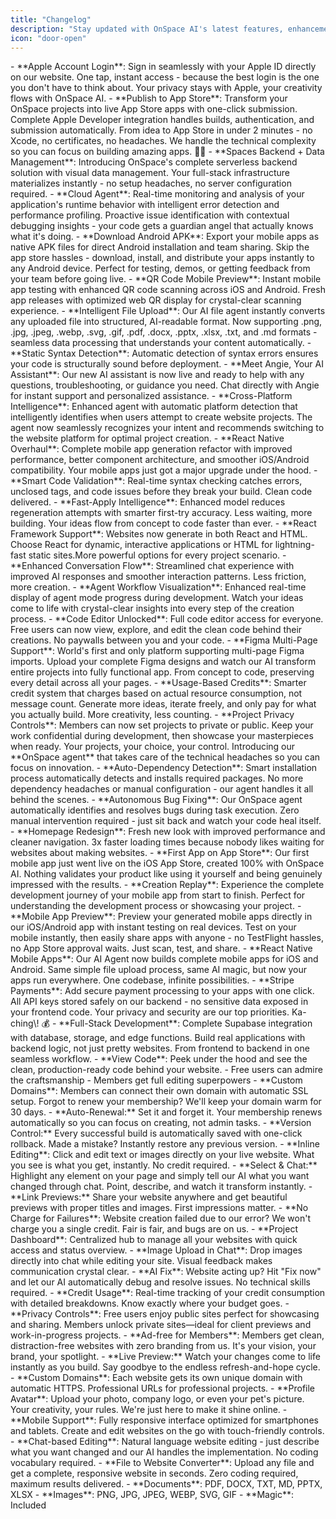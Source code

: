```yaml
---
title: "Changelog"
description: "Stay updated with OnSpace AI's latest features, enhancements, and platform improvements."
icon: "door-open"
---
```


<Update label="09/10/2025">
  - **Apple Account Login**: Sign in seamlessly with your Apple ID directly on our website. One tap, instant access - because the best login is the one you don't have to think about. Your privacy stays with Apple, your creativity flows with OnSpace AI.
</Update>


<Update label="09/04/2025">
  - **Publish to App Store**: Transform your OnSpace projects into live App Store apps with one-click submission. Complete Apple Developer integration handles builds, authentication, and submission automatically. From idea to App Store in under 2 minutes - no Xcode, no certificates, no headaches. We handle the technical complexity so you can focus on building amazing apps. 📱✨
</Update>

<Update label="09/03/2025">
  - **Spaces Backend + Data Management**: Introducing OnSpace's complete serverless backend solution with visual data management. Your full-stack infrastructure materializes instantly - no setup headaches, no server configuration required.
</Update>

<Update label="08/19/2025">
  - **Cloud Agent**: Real-time monitoring and analysis of your application's runtime behavior with intelligent error detection and performance profiling. Proactive issue identification with contextual debugging insights - your code gets a guardian angel that actually knows what it's doing. 
</Update>

<Update label="08/13/2025">
  - **Download Android APK**: Export your mobile apps as native APK files for direct Android installation and team sharing. Skip the app store hassles - download, install, and distribute your apps instantly to any Android device. Perfect for testing, demos, or getting feedback from your team before going live. 
</Update>

<Update label="08/08/2025">
  - **QR Code Mobile Preview**: Instant mobile app testing with enhanced QR code scanning across iOS and Android. Fresh app releases with optimized web QR display for crystal-clear scanning experience.
</Update>

<Update label="08/07/2025">
  - **Intelligent File Upload**: Our AI file agent instantly converts any uploaded file into structured, AI-readable format. Now supporting .png, .jpg, .jpeg, .webp, .svg, .gif, .pdf, .docx, .pptx, .xlsx, .txt, and .md formats - seamless data processing that understands your content automatically.
</Update>

<Update label="08/01/2025">
  - **Static Syntax Detection**: Automatic detection of syntax errors ensures your code is structurally sound before deployment.
</Update>

<Update label="07/31/2025">
  - **Meet Angie, Your AI Assistant**: Our new AI assistant is now live and ready to help with any questions, troubleshooting, or guidance you need. Chat directly with Angie for instant support and personalized assistance. 
</Update>

<Update label="07/25/2025">
  - **Cross-Platform Intelligence**: Enhanced agent with automatic platform detection that intelligently identifies when users attempt to create website projects. The agent now seamlessly recognizes your intent and recommends switching to the website platform for optimal project creation. 
</Update>

<Update label="07/24/2025">
  - **React Native Overhaul**: Complete mobile app generation refactor with improved performance, better component architecture, and smoother iOS/Android compatibility. Your mobile apps just got a major upgrade under the hood.
  - **Smart Code Validation**: Real-time syntax checking catches errors, unclosed tags, and code issues before they break your build. Clean code delivered.
  - **Fast-Apply Intelligence**: Enhanced model reduces regeneration attempts with smarter first-try accuracy. Less waiting, more building. Your ideas flow from concept to code faster than ever.
</Update>

<Update label="07/18/2025">
  - **React Framework Support**: Websites now generate in both React and HTML. Choose React for dynamic, interactive applications or HTML for lightning-fast static sites.More powerful options for every project scenario.
  - **Enhanced Conversation Flow**: Streamlined chat experience with improved AI responses and smoother interaction patterns. Less friction, more creation.
</Update>

<Update label="07/11/2025">
  - **Agent Workflow Visualization**: Enhanced real-time display of agent mode progress during development. Watch your ideas come to life with crystal-clear insights into every step of the creation process.
  - **Code Editor Unlocked**: Full code editor access for everyone. Free users can now view, explore, and edit the clean code behind their creations. No paywalls between you and your code.
</Update>

<Update label="07/08/2025">
  - **Figma Multi-Page Support**: World's first and only platform supporting multi-page Figma imports. Upload your complete Figma designs and watch our AI transform entire projects into fully functional app. From concept to code, preserving every detail across all your pages.
  - **Usage-Based Credits**: Smarter credit system that charges based on actual resource consumption, not message count. Generate more ideas, iterate freely, and only pay for what you actually build. More creativity, less counting.
  - **Project Privacy Controls**: Members can now set projects to private or public. Keep your work confidential during development, then showcase your masterpieces when ready. Your projects, your choice, your control.


</Update>

<Update label="07/04/2025">
   Introducing our **OnSpace agent** that takes care of the technical headaches so you can focus on innovation.
  - **Auto-Dependency Detection**: Smart installation process automatically detects and installs required packages. No more dependency headaches or manual configuration - our agent handles it all behind the scenes.
  - **Autonomous Bug Fixing**: Our OnSpace agent automatically identifies and resolves bugs during task execution. Zero manual intervention required - just sit back and watch your code heal itself.
</Update>

<Update label="06/27/2025">
  - **Homepage Redesign**: Fresh new look with improved performance and cleaner navigation. 3x faster loading times because nobody likes waiting for websites about making websites.
  - **First App on App Store**: Our first mobile app just went live on the iOS App Store, created 100% with OnSpace AI. Nothing validates your product like using it yourself and being genuinely impressed with the results.
</Update>

<Update label="06/25/2025">
  - **Creation Replay**: Experience the complete development journey of your mobile app from start to finish. Perfect for understanding the development process or showcasing your project.
</Update>

<Update label="06/23/2025">
  - **Mobile App Preview**: Preview your generated mobile apps directly in our iOS/Android app with instant testing on real devices. Test on your mobile instantly, then easily share apps with anyone - no TestFlight hassles, no App Store approval waits. Just scan, test, and share.
</Update>

<Update label="06/20/2025">
  - **React Native Mobile Apps**: Our AI Agent now builds complete mobile apps for iOS and Android. Same simple file upload process, same AI magic, but now your apps run everywhere. One codebase, infinite possibilities.
</Update>

<Update label="06/17/2025">
  - **Stripe Payments**: Add secure payment processing to your apps with one click. All API keys stored safely on our backend - no sensitive data exposed in your frontend code. Your privacy and security are our top priorities. Ka-ching\! 💰
</Update>

<Update label="06/12/2025">
  - **Full-Stack Development**: Complete Supabase integration with database, storage, and edge functions. Build real applications with backend logic, not just pretty websites. From frontend to backend in one seamless workflow.
</Update>

<Update label="06/09/2025">
  - **View Code**: Peek under the hood and see the clean, production-ready code behind your website.
    - Free users can admire the craftsmanship
    - Members get full editing superpowers
</Update>

<Update label="06/06/2025">
  - **Custom Domains**: Members can connect their own domain with automatic SSL setup. Forgot to renew your membership? We'll keep your domain warm for 30 days.
  - **Auto-Renewal:** Set it and forget it. Your membership renews automatically so you can focus on creating, not admin tasks.
</Update>

<Update label="06/05/2025">
  - **Version Control:** Every successful build is automatically saved with one-click rollback. Made a mistake? Instantly restore any previous version.
</Update>

<Update label="06/03/2025">
  - **Inline Editing**: Click and edit text or images directly on your live website. What you see is what you get, instantly. No credit required.
  - **Select & Chat:** Highlight any element on your page and simply tell our AI what you want changed through chat. Point, describe, and watch it transform instantly.
  - **Link Previews:** Share your website anywhere and get beautiful previews with proper titles and images. First impressions matter.
</Update>

<Update label="05/29/2024">
  - **No Charge for Failures**: Website creation failed due to our error? We won't charge you a single credit. Fair is fair, and bugs are on us.
</Update>

<Update label="05/28/2025">
  - **Project Dashboard**: Centralized hub to manage all your websites with quick access and status overview.
  - **Image Upload in Chat**: Drop images directly into chat while editing your site. Visual feedback makes communication crystal clear.
  - **AI Fix**: Website acting up? Hit "Fix now" and let our AI automatically debug and resolve issues. No technical skills required.
  - **Credit Usage**: Real-time tracking of your credit consumption with detailed breakdowns. Know exactly where your budget goes.
</Update>

<Update label="05/20/2025">
  - **Privacy Controls**: Free users enjoy public sites perfect for showcasing and sharing. Members unlock private sites—ideal for client previews and work-in-progress projects.
  - **Ad-free for Members**: Members get clean, distraction-free websites with zero branding from us. It's your vision, your brand, your spotlight.
</Update>

<Update label="05/19/2025">
  - **Live Preview:** Watch your changes come to life instantly as you build. Say goodbye to the endless refresh-and-hope cycle.
  - **Custom Domains**: Each website gets its own unique domain with automatic HTTPS. Professional URLs for professional projects.
  - **Profile Avatar**: Upload your photo, company logo, or even your pet's picture. Your creativity, your rules. We're just here to make it shine online.
</Update>

<Update label="05/16/2025">
  - **Mobile Support**: Fully responsive interface optimized for smartphones and tablets. Create and edit websites on the go with touch-friendly controls.
  - **Chat-based Editing**: Natural language website editing - just describe what you want changed and our AI handles the implementation. No coding vocabulary required.
</Update>

<Update label="05/15/2025">
  - **File to Website Converter**: Upload any file and get a complete, responsive website in seconds. Zero coding required, maximum results delivered.
    - **Documents**: PDF, DOCX, TXT, MD, PPTX, XLSX
    - **Images**: PNG, JPG, JPEG, WEBP, SVG, GIF
    - **Magic**: Included
</Update>